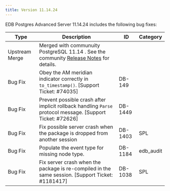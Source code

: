 ---
title: Version 11.14.24
---

EDB Postgres Advanced Server 11.14.24 includes the following bug fixes:

| Type           | Description                                                                                                                                        | ID      | Category  |
| -------------- | -------------------------------------------------------------------------------------------------------------------------------------------------- | ------- | --------- |
| Upstream Merge | Merged with communuity PostgreSQL 11.14  . See the community [Release Notes](https://www.postgresql.org/docs/11/release-11-14.html) for details.   |         |           |
| Bug Fix        | Obey the AM meridian indicator correctly in `to_timestamp()`. [Support Ticket: #74035]                                                             | DB-149  |           |
| Bug Fix        | Prevent possible crash after implicit rollback handling `Parse` protocol message. [Support Ticket: #72626]                                         | DB-1449 |           |
| Bug Fix        | Fix possible server crash when the package is dropped from another session                                                                         | DB-1403 | SPL       |
| Bug Fix        | Populate the event type for missing node type.                                                                                                     | DB-1184 | edb_audit |
| Bug Fix        | Fix server crash when the package is re-compiled in the same session. [Support Ticket: #1181417]                                                   | DB-1038 | SPL       |